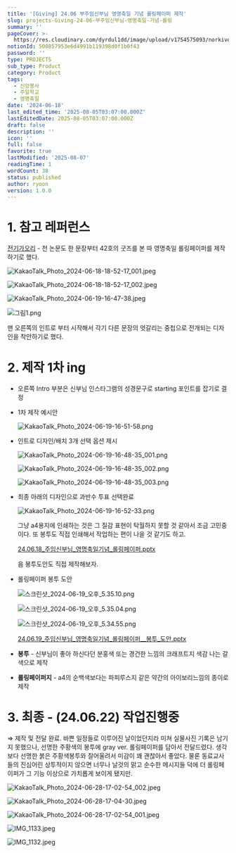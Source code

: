 ```yaml
---
title: '[Giving] 24.06 부주임신부님 영명축일 기념 롤링페이퍼 제작'
slug: projects-Giving-24-06-부주임신부님-영명축일-기념-롤링
summary: ''
pageCover: >-
  https://res.cloudinary.com/dyrdul1dd/image/upload/v1754575093/norkive-notion-images/1754575092742-E1_84_89_E1_85_B3_E1_84_8F_E1_85_B3_E1_84_85_E1_85_B5_E1_86_AB_E1_84_89_E1_85_A3_E1_86_BA_2024-06-19_E1_84_8B_E1_85_A9_E1_84_92_E1_85_AE_9.16.27.png
notionId: 500857953e6d4991b119398d0f1b0f43
password: ''
type: PROJECTS
sub_type: Product
category: Product
tags:
  - 신앙봉사
  - 주일학교
  - 영명축일
date: '2024-06-18'
last_edited_time: '2025-08-05T03:07:00.000Z'
lastEditedDate: 2025-08-05T03:07:00.000Z
draft: false
description: ''
icon: ''
full: false
favorite: true
lastModified: '2025-08-07'
readingTime: 1
wordCount: 38
status: published
author: ryoon
version: 1.0.0
---
```


# 1. 참고 레퍼런스


[전기가오리](https://philo-electro-ray.org/) - 천 논문도 한 문장부터 42호의 굿즈를 본 따 영명축일 롤링페이퍼를 제작하기로 했다.


![KakaoTalk_Photo_2024-06-18-18-52-17_001.jpeg](https://res.cloudinary.com/dyrdul1dd/image/upload/v1754575052/norkive-notion-images/1754575045544-KakaoTalk_Photo_2024-06-18-18-52-17_001.jpg)


![KakaoTalk_Photo_2024-06-18-18-52-17_002.jpeg](https://res.cloudinary.com/dyrdul1dd/image/upload/v1754575058/norkive-notion-images/1754575055497-KakaoTalk_Photo_2024-06-18-18-52-17_002.jpg)


![KakaoTalk_Photo_2024-06-19-16-47-38.jpeg](https://res.cloudinary.com/dyrdul1dd/image/upload/v1754575062/norkive-notion-images/1754575060336-KakaoTalk_Photo_2024-06-19-16-47-38.jpg)


![그림1.png](https://prod-files-secure.s3.us-west-2.amazonaws.com/056ff9f5-a9ef-486f-8acb-9eef51d06a2d/8262e9a3-3253-4af4-beda-c506a3a379ac/%E1%84%80%E1%85%B3%E1%84%85%E1%85%B5%E1%86%B71.png?X-Amz-Algorithm=AWS4-HMAC-SHA256&X-Amz-Content-Sha256=UNSIGNED-PAYLOAD&X-Amz-Credential=ASIAZI2LB46674ULLICD%2F20250807%2Fus-west-2%2Fs3%2Faws4_request&X-Amz-Date=20250807T135720Z&X-Amz-Expires=3600&X-Amz-Security-Token=IQoJb3JpZ2luX2VjEFYaCXVzLXdlc3QtMiJHMEUCIQDW391VfoQqj6b%2BFQEpIq8vS%2BdBVAmfZDsYVdSs23AH3wIgCm8rCnli7KohGeoVyObiKUoBaZ0ol5vCrqnrJt9YW14qiAQIj%2F%2F%2F%2F%2F%2F%2F%2F%2F%2F%2FARAAGgw2Mzc0MjMxODM4MDUiDEQ%2FfHQyAkTZXDtsmCrcAw%2BNXCbZbuXKKdNSHgkqd93u6BASbPjiDvsZmdn4Myybb%2FMJcd2ZjaINA3JhLaB5Z55fyWltn2kYwgT0a8X6ZrZIMzVhXoEmU6AnmqWmU1lBkG95UqOKnCKqK6E3dl9ihAFWRYf3N8bkc25tFLlAoBYakUJBVq2IarekqZNbIcYllt4PDk3PYvMdG691YJCh1BrHHwHY1%2Fb3hxfE0332Yl5lBgeEGec8r7l56Mpi9GqqTxUbZ8jruLiLFxQNk7VXawRqqvJSuVala6Hxj3cqzaCag%2BcwrslJq7czwD56ufD4164z4AoilPxq9W5glf8prtWD1muAW6KgiFYNlGQPoUr3fIhxqP84L71rOk548iU6I5vHmRJvWNSVvHoH1sa78tAyTseVFCnZgxO6I0xwiGn%2FI8ZNiRiwadWFAzzDOT%2FjGEH056HfRd0rzIjB4JbwnnbGeWqDV8DgZy60%2FK6BZvSZh%2BA29xmMHNFSzr1Pte3uAOO3X0p0mGS6m4uvTxsyPJTlBB1v%2F9cPjGTpXmpDmrHyqETFtJHAnQA%2B0rI5GgRdBw62MZqKcN%2FNi1y5duYOxHr8umjPuYzkzdq%2FCEbCMWwlWIOP7AduWkLbwezTMysN1VbUjkcLBZocfpU9MLLe0sQGOqUB%2FxRRBJczmkLWESJUjAXxgTqHhoSm5%2FaNUSGwaZZyUjPLcumT66I3VNptkvEcGoUwGBbLQxvO%2FNpbzxsZEihVEUKwZsy2xwbZ8ZwwWBv3pNLjvgoKU7n4Z6DfZdNJffmeDxVOqt60nqK2NLKWk2wWL2swXNDgxqBaHjW4z6lAJpEdJi%2Fg3DiPyJVrdiimEPJv5onTnW8etH9ICX2ssfk%2BaBf%2BuZEd&X-Amz-Signature=189133e47d201c8eb4c3e00e19057fbbaa2b9d6d4f352a204550e8738b6a6e2c&X-Amz-SignedHeaders=host&x-amz-checksum-mode=ENABLED&x-id=GetObject)


맨 오른쪽의 인트로 부터 시작해서 각기 다른 문장의 엇갈리는 중첩으로 전개되는 디자인을 착안하기로 했다.


# 2. 제작 1차 ing

- 오른쪽 Intro 부분은 신부님 인스타그램의 성경문구로 starting 포인트를 잡기로 결정
- 1차 제작 예시안

    ![KakaoTalk_Photo_2024-06-19-16-51-58.png](https://res.cloudinary.com/dyrdul1dd/image/upload/v1754575072/norkive-notion-images/1754575071842-KakaoTalk_Photo_2024-06-19-16-51-58.png)

- 인트로 디자인/배치 3개 선택 옵션 제시

    ![KakaoTalk_Photo_2024-06-19-16-48-35_001.png](https://res.cloudinary.com/dyrdul1dd/image/upload/v1754575073/norkive-notion-images/1754575073326-KakaoTalk_Photo_2024-06-19-16-48-35_001.png)


    ![KakaoTalk_Photo_2024-06-19-16-48-35_002.png](https://res.cloudinary.com/dyrdul1dd/image/upload/v1754575075/norkive-notion-images/1754575074799-KakaoTalk_Photo_2024-06-19-16-48-35_002.png)


    ![KakaoTalk_Photo_2024-06-19-16-48-35_003.png](https://res.cloudinary.com/dyrdul1dd/image/upload/v1754575076/norkive-notion-images/1754575076390-KakaoTalk_Photo_2024-06-19-16-48-35_003.png)

- 최종 아래의 디자인으로 과반수 투표 선택완료

    ![KakaoTalk_Photo_2024-06-19-16-52-33.png](https://res.cloudinary.com/dyrdul1dd/image/upload/v1754575078/norkive-notion-images/1754575078334-KakaoTalk_Photo_2024-06-19-16-52-33.png)


    그냥 a4용지에 인쇄하는 것은 그 질감 표현이 탁월하지 못할 것 같아서 조금 고민중이다. 또 봉투도 직접 인쇄해서 작업하는 편이 나을 것 같기도 하고. 
    
    


    [24.06.18_주임신부님_영명축일기념_롤링페이퍼.pptx](https://prod-files-secure.s3.us-west-2.amazonaws.com/056ff9f5-a9ef-486f-8acb-9eef51d06a2d/6220d54c-53cf-4bb9-b062-2cf5d760cf07/24.06.18_%E1%84%8C%E1%85%AE%E1%84%8B%E1%85%B5%E1%86%B7%E1%84%89%E1%85%B5%E1%86%AB%E1%84%87%E1%85%AE%E1%84%82%E1%85%B5%E1%86%B7_%E1%84%8B%E1%85%A7%E1%86%BC%E1%84%86%E1%85%A7%E1%86%BC%E1%84%8E%E1%85%AE%E1%86%A8%E1%84%8B%E1%85%B5%E1%86%AF%E1%84%80%E1%85%B5%E1%84%82%E1%85%A7%E1%86%B7_%E1%84%85%E1%85%A9%E1%86%AF%E1%84%85%E1%85%B5%E1%86%BC%E1%84%91%E1%85%A6%E1%84%8B%E1%85%B5%E1%84%91%E1%85%A5.pptx?X-Amz-Algorithm=AWS4-HMAC-SHA256&X-Amz-Content-Sha256=UNSIGNED-PAYLOAD&X-Amz-Credential=ASIAZI2LB466SJ5OMUPB%2F20250807%2Fus-west-2%2Fs3%2Faws4_request&X-Amz-Date=20250807T135723Z&X-Amz-Expires=3600&X-Amz-Security-Token=IQoJb3JpZ2luX2VjEFYaCXVzLXdlc3QtMiJHMEUCIQDWbtNhvuBitVNma9fK3%2FUS3VYDcg8aDmjbAFik3gCqtAIgSo%2B2dsIVFIhJixAPVHV4JNGLhi2F25bsuigig6yfGkEqiAQIj%2F%2F%2F%2F%2F%2F%2F%2F%2F%2F%2FARAAGgw2Mzc0MjMxODM4MDUiDE8D1FDjNU%2Fe8oOPFyrcA7jfZMSSevxN7Oqff78%2FKmmaSvLuK6%2BSGZ5d5j4tfUetyhULVBXFR6%2BPL0JLgvz7pARbvTKNHolsCJp%2F%2BANZJLXDaTE%2FJYNxbYQX2e8M9cmjhY5Jrjo3PbLYKlo4RyEFOobZidR57PVZoVQYFkfZzWJbwV76URqicGcUZYNAyBuEXke%2B5ewAt%2FnF%2BdRXZ4VwAAL%2BRwWoYrQrFSL1ox%2BBXLuuDg%2BKqbfXH2H%2BVQQkHgfYUb0gLKXAM45xMhRz5pitnSjqkygm%2BeOrRpmIH%2FxiXeEzpQrBs72L2DTQBJyz5g20sgbiaQBsbbty%2BIsSFO7DMLepLlulBUpfAjX9RCKNJn6pTyiI0iHBeNCmaNIDEhfTaa6exeK5LHqcirxtWBBcAGHO8z3Aco9q2A%2F5C3vCsbzo4f38seMIPEDu9HzClzAuNddEKgGh7A8cgaEOqRzLPhOIHisTabI%2BwmkVrZUqLyFWOC5yOjh8MTO70Vo8Eiz0TxsJR39waTO4k4POUOjjjMdOwslrz73iGuvxVXg%2BsqbHIfmsrTD5UmnsocU0WlkEjt6ETWe9ATojI3DEFyk3H6znBFpkloBMRJMZnRXco8OSAOdiwd85ABWL%2F3WVYPxbOzsZhdoA7yFvtAJxMMDf0sQGOqUBPC997LsA5EATAGMy25Wkv3k3S%2FngqrYw5lQnDGYupOuJvaqrKbQ7MfMrrEyV7szfVEwscQNkJr0j7S65K4Dnd%2FPP8VXvWvU%2Fhtji7%2BQ71q%2FyGpImJRM%2Bo3KAdOJj1LLvEFz%2F1P0CZwTuAQSDI0bdl4%2Bo4DphHMQo%2Buby%2BcrtPrYivIXOSK%2F%2FseFB95KxR6O%2Fnmi%2BrCMUOauLSrXG5A6AaXnRp5i5&X-Amz-Signature=187d7a03078ba98d96e5cd38e1953d0ea02f68e11544a714a376ae3f569eb648&X-Amz-SignedHeaders=host&x-amz-checksum-mode=ENABLED&x-id=GetObject)


    음  봉투도안도 직접 제작해보자.

- 롤링페이퍼 봉투 도안

    ![스크린샷_2024-06-19_오후_5.35.10.png](https://res.cloudinary.com/dyrdul1dd/image/upload/v1754575080/norkive-notion-images/1754575079971-E1_84_89_E1_85_B3_E1_84_8F_E1_85_B3_E1_84_85_E1_85_B5_E1_86_AB_E1_84_89_E1_85_A3_E1_86_BA_2024-06-19_E1_84_8B_E1_85_A9_E1_84_92_E1_85_AE_5.35.10.png)


    ![스크린샷_2024-06-19_오후_5.35.04.png](https://res.cloudinary.com/dyrdul1dd/image/upload/v1754575081/norkive-notion-images/1754575081533-E1_84_89_E1_85_B3_E1_84_8F_E1_85_B3_E1_84_85_E1_85_B5_E1_86_AB_E1_84_89_E1_85_A3_E1_86_BA_2024-06-19_E1_84_8B_E1_85_A9_E1_84_92_E1_85_AE_5.35.04.png)


    ![스크린샷_2024-06-19_오후_5.34.55.png](https://res.cloudinary.com/dyrdul1dd/image/upload/v1754575083/norkive-notion-images/1754575082845-E1_84_89_E1_85_B3_E1_84_8F_E1_85_B3_E1_84_85_E1_85_B5_E1_86_AB_E1_84_89_E1_85_A3_E1_86_BA_2024-06-19_E1_84_8B_E1_85_A9_E1_84_92_E1_85_AE_5.34.55.png)


    [24.06.19_주임신부님_영명축일기념_롤링페이퍼__봉투_도안.pptx](https://prod-files-secure.s3.us-west-2.amazonaws.com/056ff9f5-a9ef-486f-8acb-9eef51d06a2d/e50e6ebc-7d90-419c-9d69-499fd68bccb7/24.06.19_%E1%84%8C%E1%85%AE%E1%84%8B%E1%85%B5%E1%86%B7%E1%84%89%E1%85%B5%E1%86%AB%E1%84%87%E1%85%AE%E1%84%82%E1%85%B5%E1%86%B7_%E1%84%8B%E1%85%A7%E1%86%BC%E1%84%86%E1%85%A7%E1%86%BC%E1%84%8E%E1%85%AE%E1%86%A8%E1%84%8B%E1%85%B5%E1%86%AF%E1%84%80%E1%85%B5%E1%84%82%E1%85%A7%E1%86%B7_%E1%84%85%E1%85%A9%E1%86%AF%E1%84%85%E1%85%B5%E1%86%BC%E1%84%91%E1%85%A6%E1%84%8B%E1%85%B5%E1%84%91%E1%85%A5__%E1%84%87%E1%85%A9%E1%86%BC%E1%84%90%E1%85%AE_%E1%84%83%E1%85%A9%E1%84%8B%E1%85%A1%E1%86%AB.pptx?X-Amz-Algorithm=AWS4-HMAC-SHA256&X-Amz-Content-Sha256=UNSIGNED-PAYLOAD&X-Amz-Credential=ASIAZI2LB466QVSAA43Y%2F20250807%2Fus-west-2%2Fs3%2Faws4_request&X-Amz-Date=20250807T135723Z&X-Amz-Expires=3600&X-Amz-Security-Token=IQoJb3JpZ2luX2VjEFYaCXVzLXdlc3QtMiJIMEYCIQCMdZY7LXteK9wF%2BpzgPmhYU6PZkCDAtkSTiJfR7B8iRwIhAMAasGl1hcUdeQrKrZq1pRMItM2LFkr3lILaqoRq6E0XKogECI%2F%2F%2F%2F%2F%2F%2F%2F%2F%2F%2FwEQABoMNjM3NDIzMTgzODA1IgxSu84lrYjuaOzTC3oq3ANAnsNfsBv4WKgFvEjKf21Z3b3Rl%2BPd19Mq97RWWmQ9kEdzXXByCIQttgHhdG8D2xhB57OE8PSxfNpFVS5B6zFdVJdRlvvGIzMM5o6yAX2Qr6DGt6JYOHOf6GALnCUeeEjMnoBjeEqGNnZxKB4X5%2FGZHwZW0tkN5fOY%2BQerZC7wP2gUiGgO%2B2au0UvZ5TpAYSW7YQA8%2FVtMAHnCBzsV1mV4Qfnv%2F2%2FC5OKiQJ5YBtMM%2FdmRa54hsAldlhMg6JNm9TMPqssk5OUcbXhpxlBHEZE2eOjh%2FX2KJAKI7dDJo0zh6GZzC7Bsloe4E8E%2BzCrRQLIYbspTZBnnVpya3NoQr8X03X5RBpgy9G6eI26IJ0t56iDv7Lqt9fGGP%2FcNkNM%2BjeQqFDQw3%2B0ESmSaSxPU%2B5%2FNYwmzJmYdcU6eShSLvqKWOaFE1Zgugntl5aNltv8ZFkYnCfgNFGMaC8SHLp60CJQmyZk06JG5Kc3v%2FHd5kgSK12gUUZ76SUufgoPwGjdZWD7vFLNI7a0C2qpx0H4WVxcDg7G6kdrgJI2ZhBhnQr4NieBkodARCXcWM8lNZFYIkB4UHZ4xotYUOT6xmICrXaGhfIdYtAoZWFxuDuARxhmNJpcHc4Ig6Pq1GdOR3jCq3tLEBjqkAeRZnTZ1tUhtPircOxmLsCfvhiXlkYwmfIywjATpHCYnnINHnhV%2Ba5OrRGvbi3UUBjSoOoofjlDopvG73dqUbAeE%2BVFyf6roQQqG1LIPbZUH6c1GiA1R%2FccGJWkx87TgkSP1eIUYvH5%2BOyRRzi503drjrEKHAVmaiPVM1QSvcPLrsIr4qETsvAVSTgKQzLQF3cYpj6YuygudDCebWap4csyfcIc0&X-Amz-Signature=2b0e4c9c6a8d2694521d848109426ac72f9d124ca46f478c91719cc842f7d145&X-Amz-SignedHeaders=host&x-amz-checksum-mode=ENABLED&x-id=GetObject)

- **봉투** - 신부님이 좋아 하신다던 분홍색 또는 경건한 느낌의 크래프트지 색감 나는 갈색으로 제작
- **롤링페이퍼지** - a4의 순백색보다는 파피루스지 같은 약간의 아이보리느낌의 종이로 제작

# 3. 최종 - (24.06.22) 작업진행중


⇒ 제작 및 전달 완료. 바쁜 일정들로 이루어진 날이었던지라 미쳐 실물사진 기록은 남기지 못했으나, 선명한 주황색의 봉투에 gray ver. 롤링페이퍼를 담아서 전달드렸다. 생각보다 선명한 붉은 주황색봉투와 잘어울려서 미감이 꽤 괜찮아서 좋았다. 물론 동료교사들의 진심어린 상투적이지 않으면 너무나 날것의 맑고 순수한 메시지들 덕에 더 롤링페이퍼가 그 기능 이상으로 가치롭게 보이게 됐지만.


![KakaoTalk_Photo_2024-06-28-17-02-54_002.jpeg](https://res.cloudinary.com/dyrdul1dd/image/upload/v1754575084/norkive-notion-images/1754575084173-KakaoTalk_Photo_2024-06-28-17-02-54_002.jpg)


![KakaoTalk_Photo_2024-06-28-17-04-30.jpeg](https://res.cloudinary.com/dyrdul1dd/image/upload/v1754575087/norkive-notion-images/1754575085977-KakaoTalk_Photo_2024-06-28-17-04-30.jpg)


![KakaoTalk_Photo_2024-06-28-17-02-54_001.jpeg](https://res.cloudinary.com/dyrdul1dd/image/upload/v1754575088/norkive-notion-images/1754575088585-KakaoTalk_Photo_2024-06-28-17-02-54_001.jpg)


![IMG_1133.jpeg](https://res.cloudinary.com/dyrdul1dd/image/upload/v1754575090/norkive-notion-images/1754575089918-IMG_1133.jpg)


![IMG_1132.jpeg](https://res.cloudinary.com/dyrdul1dd/image/upload/v1754575091/norkive-notion-images/1754575091484-IMG_1132.jpg)


